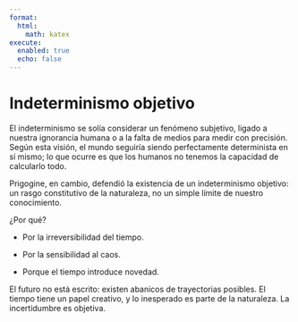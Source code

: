 ```yaml
---
format:
  html:
    math: katex
execute:
  enabled: true
  echo: false
---
```



# Indeterminismo objetivo

El indeterminismo se solía considerar un fenómeno subjetivo, ligado a nuestra ignorancia humana o a la falta de medios para medir con precisión. Según esta visión, el mundo seguiría siendo perfectamente determinista en sí mismo; lo que ocurre es que los humanos no tenemos la capacidad de calcularlo todo.

Prigogine, en cambio, defendió la existencia de un indeterminismo objetivo: un rasgo constitutivo de la naturaleza, no un simple límite de nuestro conocimiento.

¿Por qué?

* Por la irreversibilidad del tiempo.

* Por la sensibilidad al caos.

* Porque el tiempo introduce novedad. 

El futuro no está escrito: existen abanicos de trayectorias posibles. El tiempo tiene un papel creativo, y lo inesperado es parte de la naturaleza. La incertidumbre es objetiva.
